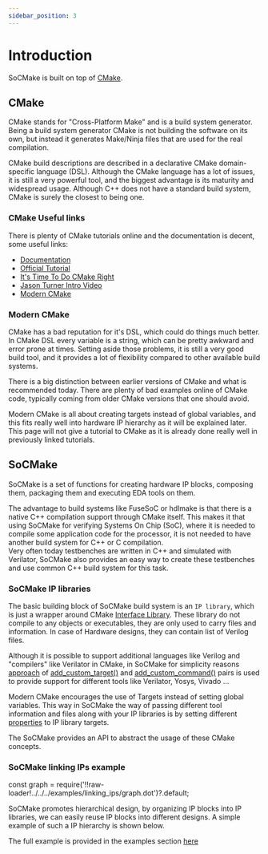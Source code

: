 ```yaml
---
sidebar_position: 3
---
```


# Introduction

SoCMake is built on top of [CMake](https://cmake.org/documentation/).

## CMake

CMake stands for "Cross-Platform Make" and is a build system generator.
Being a build system generator CMake is not building the software on its own, but instead it generates Make/Ninja files that are used for the real compilation.

CMake build descriptions are described in a declarative CMake domain-specific language (DSL).
Although the CMake language has a lot of issues, it is still a very powerful tool, and the biggest advantage is its maturity and widespread usage.
Although C++ does not have a standard build system, CMake is surely the closest to being one.

### CMake Useful links

There is plenty of CMake tutorials online and the documentation is decent, some useful links:
*   [Documentation](https://cmake.org/documentation/)
*   [Official Tutorial](https://cmake.org/cmake/help/latest/guide/tutorial/index.html)
*   [It's Time To Do CMake Right](https://pabloariasal.github.io/2018/02/19/its-time-to-do-cmake-right/)
*   [Jason Turner Intro Video](https://www.youtube.com/watch?v=HPMvU64RUTY)
*   [Modern CMake](https://cliutils.gitlab.io/modern-cmake/)

### Modern CMake

CMake has a bad reputation for it's DSL, which could do things much better.
In CMake DSL every variable is a string, which can be pretty awkward and error prone at times.
Setting aside those problems, it is still a very good build tool, and it provides a lot of flexibility compared to other available build systems.

There is a big distinction between earlier versions of CMake and what is recommended today.
There are plenty of bad examples online of CMake code, typically coming from older CMake versions that one should avoid.

Modern CMake is all about creating targets instead of global variables, and this fits really well into hardware IP hierarchy as it will be explained later.
This page will not give a tutorial to CMake as it is already done really well in previously linked tutorials.

## SoCMake

SoCMake is a set of functions for creating hardware IP blocks, composing them, packaging them and executing EDA tools on them.

The advantage to build systems like FuseSoC or hdlmake is that there is a native C++ compilation support through CMake itself.
This makes it that using SoCMake for verifying Systems On Chip (SoC), where it is needed to compile some application code for the processor, it is not needed to have another build system for C++ or C compilation.<br/>
Very often today testbenches are written in C++ and simulated with Verilator, SoCMake also provides an easy way to create these testbenches and use common C++ build system for this task.

### SoCMake IP libraries

The basic building block of SoCMake build system is an `IP library`, which is just a wrapper around CMake [Interface Library](https://cmake.org/cmake/help/latest/command/add_library.html#interface-libraries).
These library do not compile to any objects or executables, they are only used to carry files and information.
In case of Hardware designs, they can contain list of Verilog files.

Although it is possible to support additional languages like Verilog and "compilers" like Verilator in CMake, in SoCMake for simplicity reasons [approach](https://cmake.org/cmake/help/book/mastering-cmake/chapter/Custom%20Commands.html) of [add_custom_target()](https://cmake.org/cmake/help/latest/command/add_custom_target.html) and [add_custom_command()](https://cmake.org/cmake/help/latest/command/add_custom_command.html) pairs is used to provide support for different tools like Verilator, Yosys, Vivado …

Modern CMake encourages the use of Targets instead of setting global variables. This way in SoCMake the way of passing different tool information and files along with your IP libraries is by setting different [properties](https://cmake.org/cmake/help/latest/command/set_property.html) to IP library targets.

The SoCMake provides an API to abstract the usage of these CMake concepts.

### SoCMake linking IPs example

const graph = require('!!raw-loader!../../../examples/linking_ips/graph.dot')?.default;

SoCMake promotes hierarchical design, by organizing IP blocks into IP libraries, we can easily reuse IP blocks into different designs.
A simple example of such a IP hierarchy is shown below.

<Graphviz dot={graph}/>

The full example is provided in the examples section [here](../examples/linking_ips)


